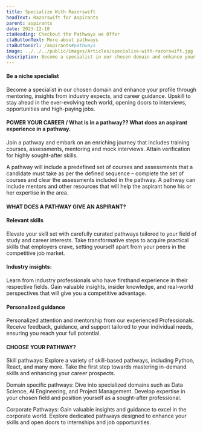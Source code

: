```yaml
---
title: Specialize With Razorswift
headText: Razorswift for Aspirants
parent: aspirants
date: 2023-12-10
ctaHeading: Checkout the Pathways we Offer
ctaButtonText: More about pathways
ctaButtonUrl: /aspirants#pathways
image: ../../../public/images/Articles/specialise-with-razorswift.jpg
description: Become a specialist in our chosen domain and enhance your profile through mentoring, insights from industry expects, and career guidance.
---
```


#### Be a niche specialist

Become a specialist in our chosen domain and enhance your profile through mentoring, insights from industry expects, and career guidance. Upskill to stay ahead in the ever-evolving tech world, opening doors to interviews, opportunities and high-paying jobs.

#### POWER YOUR CAREER / What is in a pathway?? What does an aspirant experience in a pathway.

Join a pathway and embark on an enriching journey that includes training courses, assessments, mentoring and mock interviews. Attain verification for highly sought-after skills.

A pathway will include a predefined set of courses and assessments that a candidate must take as per the defined sequence – complete the set of courses and clear the assessments included in the pathway. A pathway can include mentors and other resources that will help the aspirant hone his or her expertise in the area.

#### WHAT DOES A PATHWAY GIVE AN ASPIRANT?

#### Relevant skills

Elevate your skill set with carefully curated pathways tailored to your field of study and career interests. Take transformative steps to acquire practical skills that employers crave, setting yourself apart from your peers in the competitive job market.

#### Industry insights:

Learn from industry professionals who have firsthand experience in their respective fields. Gain valuable insights, insider knowledge, and real-world perspectives that will give you a competitive advantage.

#### Personalized guidance

Personalized attention and mentorship from our experienced Professionals. Receive feedback, guidance, and support tailored to your individual needs, ensuring you reach your full potential.

#### CHOOSE YOUR PATHWAY?

Skill pathways:
Explore a variety of skill-based pathways, including Python, React, and many more. Take the first step towards mastering in-demand skills and enhancing your career prospects.

Domain specific pathways:
Dive into specialized domains such as Data Science, AI Engineering, and Project Management. Develop expertise in your chosen field and position yourself as a sought-after professional.

Corporate Pathways:
Gain valuable insights and guidance to excel in the corporate world. Explore dedicated pathways designed to enhance your skills and open doors to internships and job opportunities.
